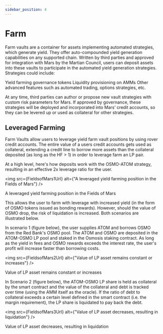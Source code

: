 ```yaml
---
sidebar_position: 4
---
```






# Farm

Farm vaults are a container for assets implementing automated strategies, which generate yield. They offer auto-compounded yield generation capabilities on any supported chain. Written by third parties and approved for integration with Mars by the Martian Council, users can deposit assets into these vaults to participate in the automated yield generation strategies. Strategies could include:

Yield farming governance tokens
Liquidity provisioning on AMMs
Other advanced features such as automated trading, options strategies, etc.

At any time, third parties can author or propose new vault strategies with custom risk parameters for Mars. If approved by governance, these strategies will be deployed and incorporated into Mars’ credit accounts, so they can be levered up or used as collateral for other strategies. 

## Leveraged Farming

Farm Vaults allow users to leverage yield farm vault positions by using rover credit accounts. The entire value of a users credit accounts gets used as collateral, extending a credit line to borrow more assets than the collateral deposited (as long as the HF > 1) in order to leverage farm an LP pair. 

At a high level, here's how deposits work with the OSMO-ATOM strategy, resulting in an effective 2x leverage ratio for the user.

<img src={FieldsofMars1Url} alt={"A leveraged yield farming position in the Fields of Mars"} />

<p style={{
    textAlign: 'center', 
    color: 'rgb(136, 153, 168)', 
    fontWeight: '700',
    fontSize: '14px',
}}>A leveraged yield farming position in the Fields of Mars</p>

This allows the user to farm with leverage with increased yield (in the form of OSMO tokens issued as bonding rewards). However, should the value of OSMO drop, the risk of liquidation is increased. Both scenarios are illustrated below.

In scenario 1 (figure below), the user supplies ATOM and borrows OSMO from the Red Bank's OSMO pool. The ATOM and OSMO are deposited in the ATOM-OSMO LP pool and staked in the Osmosis staking contract. As long as the yield in fees and OSMO rewards exceeds the interest rate, the user's profit will increase faster than borrowing costs.

<img src={FieldsofMars2Url} alt={"Value of LP asset remains constant or increases"} />

<p style={{
    textAlign: 'center', 
    color: 'rgb(136, 153, 168)', 
    fontWeight: '700',
    fontSize: '14px',
}}>Value of LP asset remains constant or increases</p>

In Scenario 2 (figure below), the ATOM-OSMO LP share is held as collateral by the smart contract and the value of the collateral and debt is tracked over time (using the AMM itself as the oracle). If the ratio of debt to collateral exceeds a certain level defined in the smart contract (i.e. the margin requirement), the LP share is liquidated to pay back the debt.

<img src={FieldsofMars3Url} alt={"Value of LP asset decreases, resulting in liquidation"} />

<p style={{
    textAlign: 'center', 
    color: 'rgb(136, 153, 168)', 
    fontWeight: '700',
    fontSize: '14px',
}}>Value of LP asset decreases, resulting in liquidation</p>